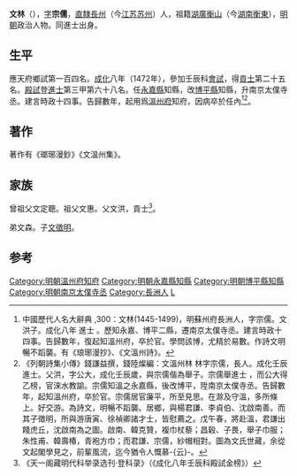 '''文林'''（{{bd|1445年||1499年}}），[[表字|字]]'''宗儒'''，[[南直隸|直隸]][[長洲縣|長州]]（今[[江苏|江苏]][[苏州|苏州]]）人，祖籍[[湖廣等處承宣布政使司|湖廣]][[衡山縣|衡山]]（今[[湖南|湖南]][[衡東縣|衡東]]），[[明朝|明朝]]政治人物。同進士出身。

==生平==
應天府鄉試第一百四名。[[成化|成化]]八年（1472年），參加壬辰科[[會試|會試]]，得[[貢士|貢士]]第二十五名。[[殿試|殿試]]登[[進士|進士]]第三甲第六十八名。任[[永嘉縣|永嘉縣]]知縣，改[[博平縣|博平縣]]知縣，升南京太僕寺丞。建言時政十四事。告歸數年，起用爲[[溫州府|溫州府]]知府，因病卒於任內<ref> 中國歷代人名大辭典 ,300：文林(1445-1499)，明蘇州府長洲人，字宗儒。文洪子。成化八年 進士 。歷知永嘉、博平二縣，遷南京太僕寺丞。建言時政十四事。告歸數年，復起知溫州府，卒於官。學問該博，尤精於易數。作詩文明暢不蹈襲。有《琅琊漫抄》、《文溫州詩》。</ref><ref>《列朝詩集小傳》錢謙益撰，錢陸燦編：文溫州林 林字宗儒，長人。成化壬辰進士。父洪，字公大，成化壬辰歲，與宗儒偕為舉子。宗儒舉進士 ，而公大得乙榜，官淶水教諭。宗儒知溫之永嘉縣，後改博平，陞南京太僕寺丞。告歸數年，起知溫州府，卒於官。宗儒居官廉平，所至見思。在滁及守溫，多所條上。好交游。為詩文，明暢不蹈襲。居鄉，與楊君謙、李貞伯、沈啟南善。而其子徵明，所與游唐寅、徐禎卿諸才士，皆慰薦之。戊午春，將赴溫，君謙出餞虎丘，沈啟南為之圖。啟南、韓克贊，複巾杖藜；昌穀、子畏，舉子巾服；朱性甫、韓壽椿，青袍方巾；而君謙、宗儒，紗帽相對。圖為文氏世藏，余從文起閣學見之，前輩風流，迄今猶令人慨慕-{云}-。</ref>。

==著作==
著作有《瑯琊漫鈔》《文溫州集》。

==家族==
曾祖父文定聰。祖父文惠。父文洪，貢士<ref>《天一阁藏明代科举录选刊·登科录》（《成化八年壬辰科殿試金榜》）</ref>。

弟文森。子[[文徵明|文徵明]]。

==参考==
{{reflist}}

{{成化八年壬辰科殿試金榜}}
{{規範控制}}
{{DEFAULTSORT:Wen文}}
[[Category:明朝溫州府知府|Category:明朝溫州府知府]]
[[Category:明朝永嘉縣知縣|Category:明朝永嘉縣知縣]]
[[Category:明朝博平縣知縣|Category:明朝博平縣知縣]]
[[Category:明朝南京太僕寺丞|Category:明朝南京太僕寺丞]]
[[Category:長洲人|Category:長洲人]]
[[Category:文姓|L]]